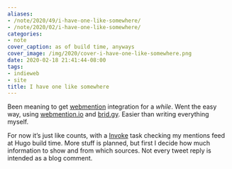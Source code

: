 ```yaml
---
aliases:
- /note/2020/49/i-have-one-like-somewhere/
- /note/2020/02/i-have-one-like-somewhere/
categories:
- note
cover_caption: as of build time, anyways
cover_image: /img/2020/cover-i-have-one-like-somewhere.png
date: 2020-02-18 21:41:44-08:00
tags:
- indieweb
- site
title: I have one like somewhere
---
```


Been meaning to get [webmention](https://indieweb.org/Webmention)
integration for a *while*. Went the easy way, using
[webmention.io](https://webmention.io) and [brid.gy](https://brid.gy).
Easier than writing everything myself.

For now it’s just like counts, with a [Invoke](/tags/pyinvoke) task
checking my mentions feed at Hugo build time. More stuff is planned, but
first I decide how much information to show and from which sources. Not
every tweet reply is intended as a blog comment.